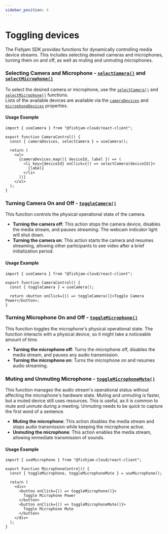 ```yaml
---
sidebar_position: 4
---
```


# Toggling devices

The Fishjam SDK provides functions for dynamically controlling media device streams. This includes selecting desired cameras and microphones, turning them on and off, as well as muting and unmuting microphones.

### Selecting Camera and Microphone - [`selectCamera()`](/api/web/type-aliases/UseCameraResult#selectcamera) and [`selectMicrophone()`](/api/web/type-aliases/UseMicrophoneResult#selectmicrophone)

To select the desired camera or microphone, use the [`selectCamera()`](/api/web/type-aliases/UseCameraResult#selectcamera) and [`selectMicrophone()`](/api/web/type-aliases/UseMicrophoneResult#listmicrophones) functions.  
Lists of the available devices are available via the [`cameraDevices`](/api/web/type-aliases/UseCameraResult#cameradevices) and [`microphoneDevices`](/api/web/type-aliases/UseMicrophoneResult#microphonedevices) properties.

#### Usage Example

```tsx
import { useCamera } from "@fishjam-cloud/react-client";

export function CameraControl() {
  const { cameraDevices, selectCamera } = useCamera();

  return (
    <ul>
      {cameraDevices.map(({ deviceId, label }) => (
        <li key={deviceId} onClick={() => selectCamera(deviceId)}>
          {label}
        </li>
      ))}
    </ul>
  );
}
```

### Turning Camera On and Off - [`toggleCamera()`](/api/web/type-aliases/UseCameraResult#togglecamera)

This function controls the physical operational state of the camera.

- **Turning the camera off**: This action stops the camera device, disables the media stream, and pauses streaming. The webcam indicator light will shut down.
- **Turning the camera on**: This action starts the camera and resumes streaming, allowing other participants to see video after a brief initialization period.

#### Usage Example

```tsx
import { useCamera } from "@fishjam-cloud/react-client";

export function CameraControl() {
  const { toggleCamera } = useCamera();

  return <button onClick={() => toggleCamera()}>Toggle Camera Power</button>;
}
```

### Turning Microphone On and Off - [`toggleMicrophone()`](/api/web/type-aliases/UseMicrophoneResult#togglemicrophone)

This function toggles the microphone's physical operational state. The function interacts with a physical device, so it might take a noticeable amount of time.

- **Turning the microphone off**: Turns the microphone off, disables the media stream, and pauses any audio transmission.
- **Turning the microphone on**: Turns the microphone on and resumes audio streaming.

### Muting and Unmuting Microphone - [`toggleMicrophoneMute()`](/api/web/type-aliases/UseMicrophoneResult#togglemicrophonemute)

This function manages the audio stream's operational status without affecting the microphone's hardware state.
Muting and unmuting is faster, but a muted device still uses resources. This is useful, as it is common to mute and unmute during a meeting. Unmuting needs to be quick to capture the first word of a sentence.

- **Muting the microphone**: This action disables the media stream and stops audio transmission while keeping the microphone active.
- **Unmuting the microphone**: This action enables the media stream, allowing immediate transmission of sounds.

#### Usage Example

```tsx
import { useMicrophone } from "@fishjam-cloud/react-client";

export function MicrophoneControl() {
  const { toggleMicrophone, toggleMicrophoneMute } = useMicrophone();

  return (
    <div>
      <button onClick={() => toggleMicrophone()}>
        Toggle Microphone Power
      </button>
      <button onClick={() => toggleMicrophoneMute()}>
        Toggle Microphone Mute
      </button>
    </div>
  );
}
```
